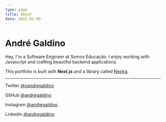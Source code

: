 ```yaml
---
type: page
title: About
date: 2022-01-09
---
```


# André Galdino

Hey, I'm a Software Engineer at Somos Educação. I enjoy working with Javascript and crafting beautiful backend applications.

This portfolio is built with **Next.js** and a library called [Nextra](https://nextra.vercel.app/).

---

  Twitter [@oandregaldino](https://twitter.com/oandregaldino)
 
  GitHub [@andregaldino](https://github.com/andregaldino)
 
  Instagram [@andregaldino](https://instagram.com/andregaldino)
 
  Linkedin [@andregaldino](https://www.linkedin.com/in/andregaldino/)
